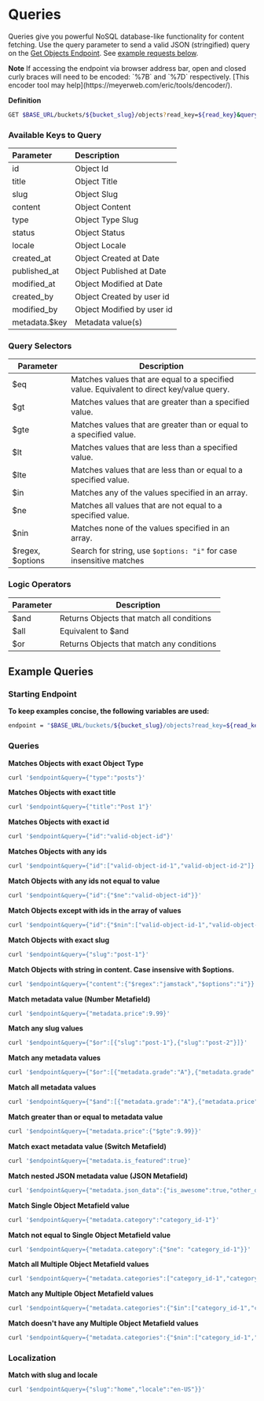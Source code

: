 
# Queries

Queries give you powerful NoSQL database-like functionality for content fetching. Use the query parameter to send a valid JSON (stringified) query on the [Get Objects Endpoint](/cosmic-api/objects#get-objects). See [example requests below](/cosmic-api/queries/#example-queries).

<Callout emoji="✅">
  <strong>Note</strong>
  If accessing the endpoint via browser address bar, open and closed curly braces
  will need to be encoded: `%7B` and `%7D` respectively. [This encoder tool may help](https://meyerweb.com/eric/tools/dencoder/).
</Callout>

**Definition**

```bash
GET $BASE_URL/buckets/${bucket_slug}/objects?read_key=${read_key}&query=${query}
```

### Available Keys to Query

| Parameter     | Description                |
| :------------ | :------------------------- |
| id            | Object Id                  |
| title         | Object Title               |
| slug          | Object Slug                |
| content       | Object Content             |
| type          | Object Type Slug           |
| status        | Object Status              |
| locale        | Object Locale              |
| created_at    | Object Created at Date     |
| published_at  | Object Published at Date   |
| modified_at   | Object Modified at Date    |
| created_by    | Object Created by user id  |
| modified_by   | Object Modified by user id |
| metadata.$key | Metadata value(s)          |

### Query Selectors

| Parameter        | Description                                                                               |
| ---------------- | ----------------------------------------------------------------------------------------- |
| $eq              | Matches values that are equal to a specified value. Equivalent to direct key/value query. |
| $gt              | Matches values that are greater than a specified value.                                   |
| $gte             | Matches values that are greater than or equal to a specified value.                       |
| $lt              | Matches values that are less than a specified value.                                      |
| $lte             | Matches values that are less than or equal to a specified value.                          |
| $in              | Matches any of the values specified in an array.                                          |
| $ne              | Matches all values that are not equal to a specified value.                               |
| $nin             | Matches none of the values specified in an array.                                         |
| $regex, $options | Search for string, use `$options: "i"` for case insensitive matches                       |

### Logic Operators

| Parameter | Description                               |
| --------- | ----------------------------------------- |
| $and      | Returns Objects that match all conditions |
| $all      | Equivalent to $and                        |
| $or       | Returns Objects that match any conditions |

## Example Queries

### Starting Endpoint

**To keep examples concise, the following variables are used:**

```bash
endpoint = "$BASE_URL/buckets/${bucket_slug}/objects?read_key=${read_key}&props=title,slug,metadata"
```

### Queries

**Matches Objects with exact Object Type**

```bash
curl '$endpoint&query={"type":"posts"}'
```

**Matches Objects with exact title**

```bash
curl '$endpoint&query={"title":"Post 1"}'
```

**Matches Objects with exact id**

```bash
curl '$endpoint&query={"id":"valid-object-id"}'
```

**Matches Objects with any ids**

```bash
curl '$endpoint&query={"id":["valid-object-id-1","valid-object-id-2"]}'
```

**Match Objects with any ids not equal to value**

```bash
curl '$endpoint&query={"id":{"$ne":"valid-object-id"}}'
```

**Match Objects except with ids in the array of values**

```bash
curl '$endpoint&query={"id":{"$nin":["valid-object-id-1","valid-object-id-2"]}}'
```

**Match Objects with exact slug**

```bash
curl '$endpoint&query={"slug":"post-1"}'
```

**Match Objects with string in content. Case insensive with $options.**

```bash
curl '$endpoint&query={"content":{"$regex":"jamstack","$options":"i"}}'
```

**Match metadata value (Number Metafield)**

```bash
curl '$endpoint&query={"metadata.price":9.99}'
```

**Match any slug values**

```bash
curl '$endpoint&query={"$or":[{"slug":"post-1"},{"slug":"post-2"}]}'
```

**Match any metadata values**

```bash
curl '$endpoint&query={"$or":[{"metadata.grade":"A"},{"metadata.grade":"B"}]}'
```

**Match all metadata values**

```bash
curl '$endpoint&query={"$and":[{"metadata.grade":"A"},{"metadata.price":{"$lt":10}}]}'
```

**Match greater than or equal to metadata value**

```bash
curl '$endpoint&query={"metadata.price":{"$gte":9.99}}'
```

**Match exact metadata value (Switch Metafield)**

```bash
curl '$endpoint&query={"metadata.is_featured":true}'
```

**Match nested JSON metadata value (JSON Metafield)**

```bash
curl '$endpoint&query={"metadata.json_data":{"is_awesome":true,"other_data":{"nested":"yep"}}}'
```

**Match Single Object Metafield value**

```bash
curl '$endpoint&query={"metadata.category":"category_id-1"}'
```

**Match not equal to Single Object Metafield value**

```bash
curl '$endpoint&query={"metadata.category":{"$ne": "category_id-1"}}'
```

**Match all Multiple Object Metafield values**

```bash
curl '$endpoint&query={"metadata.categories":["category_id-1","category_id-2"]}'
```

**Match any Multiple Object Metafield values**

```bash
curl '$endpoint&query={"metadata.categories":{"$in":["category_id-1","category_id-2"]}}'
```

**Match doesn't have any Multiple Object Metafield values**

```bash
curl '$endpoint&query={"metadata.categories":{"$nin":["category_id-1","category_id-2"]}}'
```

### Localization

**Match with slug and locale**

```bash
curl '$endpoint&query={"slug":"home","locale":"en-US"}}'
```
